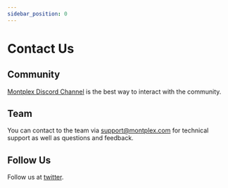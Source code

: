 ```yaml
---
sidebar_position: 0
---
```


# Contact Us

## Community

[Montplex Discord Channel](https://discord.gg/Y5HpjaEMre) is the best way to interact with the community.


## Team

You can contact to the team via [support@montplex.com](mailto:support@montplex.com) for technical support as well as questions and feedback.


## Follow Us

Follow us at [twitter](https://twitter.com/MontplexDB). 

